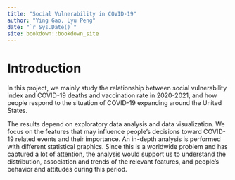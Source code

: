 ```yaml
--- 
title: "Social Vulnerability in COVID-19"
author: "Ying Gao, Lyu Peng"
date: "`r Sys.Date()`"
site: bookdown::bookdown_site
---
```


# Introduction

In this project, we mainly study the relationship between social vulnerability index and COVID-19 deaths and vaccination rate in 2020-2021, and how people respond to the situation of COVID-19 expanding around the United States. 

The results depend on exploratory data analysis and data visualization. We focus on the features that may influence people's decisions toward COVID-19 related events and their importance. An in-depth analysis is performed with different statistical graphics. Since this is a worldwide problem and has captured a lot of attention, the analysis would support us to understand the distribution, association and trends of the relevant features, and people's behavior and attitudes during this period.  